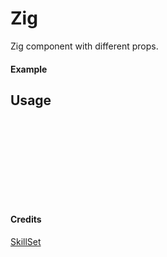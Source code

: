 
<Meta of={Zig} title="SkillSet/Zig" />

# Zig

Zig component with different props.

#### Example

<Canvas of={Zig.Primary} />

## Usage

```ts
import { Zig } from "yadl-ui";

const Example = () => {
  return (
      <Zig />
  );
};

export default Example;
```

#### Credits
[SkillSet](https://skillicons.dev)
